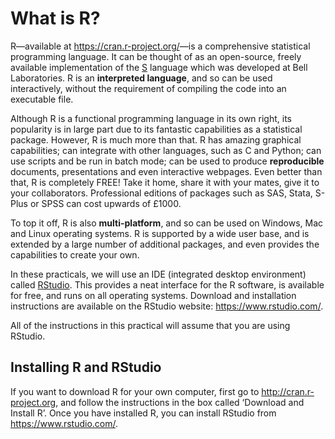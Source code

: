 # What is R? {#whatIsR}

R---available at [https://cran.r-project.org/](https://cran.r-project.org/)---is a comprehensive statistical programming language. It can be thought of as an open-source, freely available implementation of the [S](https://en.wikipedia.org/wiki/S_(programming_language)) language which was developed at Bell Laboratories. R is an **interpreted language**, and so can be used interactively, without the requirement of compiling the code into an executable file. 

Although R is a functional programming language in its own right, its popularity is in large part due to its fantastic capabilities as a statistical package. However, R is much more than that. R has amazing graphical capabilities; can integrate with other languages, such as C and Python; can use scripts and be run in batch mode; can be used to produce **reproducible** documents, presentations and even interactive webpages. Even better than that, R is completely FREE! Take it home, share it with your mates, give it to your collaborators. Professional editions of packages such as SAS, Stata, S-Plus or SPSS can cost upwards of £1000. 

To top it off, R is also **multi-platform**, and so can be used on Windows, Mac and Linux operating systems. R is supported by a wide user base, and is extended by a large number of additional packages, and even provides the capabilities to create your own.

In these practicals, we will use an IDE (integrated desktop environment) called [RStudio](https://www.rstudio.com/). This provides a neat interface for the R software, is available for free, and runs on all operating systems. Download and installation instructions are available on the RStudio website: [https://www.rstudio.com/](https://www.rstudio.com/). 

All of the instructions in this practical will assume that you are using RStudio.

## Installing R and RStudio

If you want to download R for your own computer, first go to [http://cran.r-project.org](http://cran.r-project.org), and follow the instructions in the box called 'Download and Install R'. Once you have installed R, you can install RStudio from [https://www.rstudio.com/](https://www.rstudio.com/).
